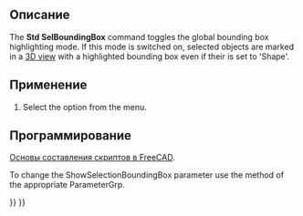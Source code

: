 <languages/>

{{Docnav/ru
|[[Std_DrawStyle/ru|Меню "Стиль представления"]]
|[[Std_ViewIvStereoRedGreen/ru|Команда "Стерео красный/голубой"]]
|[[Std_View_Menu/ru|Меню "Вид"]]
|IconL=Std_DrawStyle.svg
|IconR=Std_ViewIvStereoRedGreen.svg
|IconC=Freecad.svg
}}

{{GuiCommand/ru
|Name/ru=Габариты
|Name=Std_SelBoundingBox
|MenuLocation=Вид → Габариты
|Workbenches=Все
|Version=0.19
|SeeAlso=[[Std_DrawStyle/ru|Стиль представления]]
}}

<span id="Description"></span>
==Описание==

The '''Std SelBoundingBox''' command toggles the global bounding box highlighting mode. If this mode is switched on, selected objects are marked in a [[3D_view|3D view]] with a highlighted bounding box even if their {{PropertyView|Selection Style}} is set to 'Shape'.

<span id="Usage"></span>
==Применение==

# Select the {{MenuCommand|View → [[Image:Std_SelBoundingBox.svg|16px]] Bounding box}} option from the menu.

<span id="Scripting"></span>
==Программирование==

<div class="mw-translate-fuzzy">
{{Emphasis|Смотрите так же:}} [[FreeCAD_Scripting_Basics/ru|Основы составления скриптов в FreeCAD]].
</div>

To change the ShowSelectionBoundingBox parameter use the {{incode|SetBool}} method of the appropriate ParameterGrp.

{{Code|code=
import FreeCAD, FreeCADGui

grp = FreeCAD.ParamGet("User parameter:BaseApp/Preferences/View")
if grp.GetBool("ShowSelectionBoundingBox"):
    grp.SetBool("ShowSelectionBoundingBox", False)
else:
    grp.SetBool("ShowSelectionBoundingBox", True)

FreeCADGui.updateCommands()
}}


{{Docnav/ru
|[[Std_DrawStyle/ru|Меню "Стиль представления"]]
|[[Std_ViewIvStereoRedGreen/ru|Команда "Стерео красный/голубой"]]
|[[Std_View_Menu/ru|Меню "Вид"]]
|IconL=Std_DrawStyle.svg
|IconR=Std_ViewIvStereoRedGreen.svg
|IconC=Freecad.svg
}}

{{Std_Base_navi{{#translation:}}}}
{{Userdocnavi{{#translation:}}}}